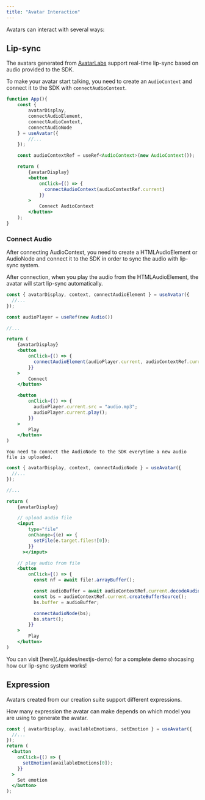 ```yaml
---
title: "Avatar Interaction"
---
```


Avatars can interact with several ways:

## Lip-sync

The avatars generated from [AvatarLabs](https://labs.avatech.ai) support real-time lip-sync based on audio provided to the SDK.

To make your avatar start talking, you need to create an `AudioContext` and connect it to the SDK with `connectAudioContext`.

```jsx
function App(){
    const {
        avatarDisplay,
        connectAudioElement,
        connectAudioContext,
        connectAudioNode
    } = useAvatar({
        //...
    });

    const audioContextRef = useRef<AudioContext>(new AudioContext());

    return (
        {avatarDisplay}
        <button
            onClick={() => {
              connectAudioContext(audioContextRef.current)
            }}
        >
            Connect AudioContext
        </button>
    );
}
```



### Connect Audio

After connecting AudioContext, you need to create a HTMLAudioElement or AudioNode and connect it to the SDK in order to sync the audio with lip-sync system.

<Tabs>
  <Tab title="HTMLAudioElement">

After connection, when you play the audio from the HTMLAudioElement, the avatar will start lip-sync automatically.

```jsx
const { avatarDisplay, context, connectAudioElement } = useAvatar({
  //...
});

const audioPlayer = useRef(new Audio())

//...

return (
    {avatarDisplay}
    <button
        onClick={() => {
          connectAudioElement(audioPlayer.current, audioContextRef.current);
        }}
    >
        Connect 
    </button>

    <button
        onClick={() => {
          audioPlayer.current.src = "audio.mp3";
          audioPlayer.current.play();
        }}
    >
        Play
    </button>
)
```
  </Tab>
  <Tab title="AudioNode">

    You need to connect the AudioNode to the SDK everytime a new audio file is uploaded.

```jsx
const { avatarDisplay, context, connectAudioNode } = useAvatar({
  //...
});

//...

return (
    {avatarDisplay}

    // upload audio file
    <input
        type="file"
        onChange={(e) => {
          setFile(e.target.files![0]);
        }}
      ></input>

    // play audio from file
    <button
        onClick={() => {
          const nf = await file!.arrayBuffer();

          const audioBuffer = await audioContextRef.current.decodeAudioData(nf);
          const bs = audioContextRef.current.createBufferSource();
          bs.buffer = audioBuffer;

          connectAudioNode(bs);
          bs.start();
        }}
    >
        Play
    </button>
)
```


  </Tab>
</Tabs>

<Info>
  You can visit [here](./guides/nextjs-demo) for a complete demo shocasing how
  our lip-sync system works!
</Info>

## Expression

Avatars created from our creation suite support different expressions.

<Info>
  How many expression the avatar can make depends on which model you are using
  to generate the avatar.
</Info>

```jsx
const { avatarDisplay, availableEmotions, setEmotion } = useAvatar({
  //...
});
return (
  <button
    onClick={() => {
      setEmotion(availableEmotions[0]);
    }}
  >
    Set emotion
  </button>
);
```
